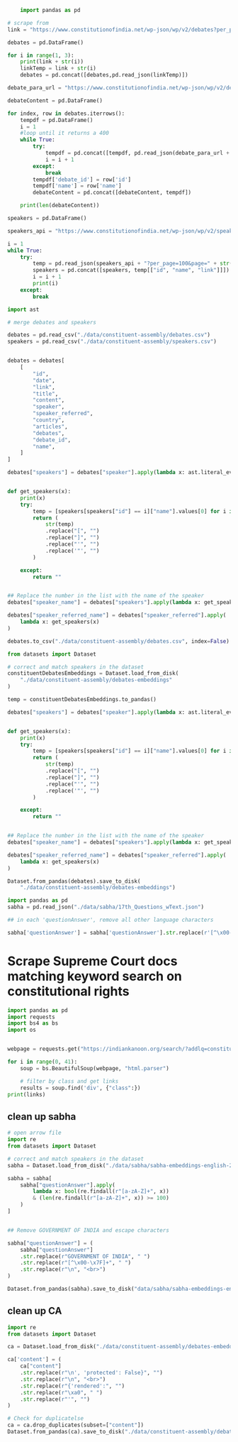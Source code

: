 ```python
    import pandas as pd

# scrape from 
link = "https://www.constitutionofindia.net/wp-json/wp/v2/debates?per_page=100&page="

debates = pd.DataFrame()

for i in range(1, 3):
    print(link + str(i))
    linkTemp = link + str(i)
    debates = pd.concat([debates,pd.read_json(linkTemp)])

debate_para_url = "https://www.constitutionofindia.net/wp-json/wp/v2/debate_paragraphs?debates="


```


```python
debateContent = pd.DataFrame()

for index, row in debates.iterrows():
    tempdf = pd.DataFrame()
    i = 1
    #loop until it returns a 400
    while True:
        try:
            tempdf = pd.concat([tempdf, pd.read_json(debate_para_url + str(row['id'])+"&per_page=100&page="+ str(i))])
            i = i + 1
        except:
            break
        tempdf['debate_id'] = row['id']
        tempdf['name'] = row['name']
        debateContent = pd.concat([debateContent, tempdf])

    print(len(debateContent))
```

```python

speakers = pd.DataFrame()

speakers_api = "https://www.constitutionofindia.net/wp-json/wp/v2/speaker"

i = 1
while True:
    try:
        temp = pd.read_json(speakers_api + "?per_page=100&page=" + str(i))
        speakers = pd.concat([speakers, temp[["id", "name", "link"]]])
        i = i + 1
        print(i)
    except:
        break

```

```python
import ast

# merge debates and speakers

debates = pd.read_csv("./data/constituent-assembly/debates.csv")
speakers = pd.read_csv("./data/constituent-assembly/speakers.csv")


debates = debates[
    [
        "id",
        "date",
        "link",
        "title",
        "content",
        "speaker",
        "speaker_referred",
        "country",
        "articles",
        "debates",
        "debate_id",
        "name",
    ]
]

debates["speakers"] = debates["speaker"].apply(lambda x: ast.literal_eval(x))


def get_speakers(x):
    print(x)
    try:
        temp = [speakers[speakers["id"] == i]["name"].values[0] for i in x]
        return (
            str(temp)
            .replace("[", "")
            .replace("]", "")
            .replace("'", "")
            .replace('"', "")
        )

    except:
        return ""


## Replace the number in the list with the name of the speaker
debates["speaker_name"] = debates["speakers"].apply(lambda x: get_speakers(x))

debates["speaker_referred_name"] = debates["speaker_referred"].apply(
    lambda x: get_speakers(x)
)

debates.to_csv("./data/constituent-assembly/debates.csv", index=False)

```


```python
from datasets import Dataset

# correct and match speakers in the dataset
constituentDebatesEmbeddings = Dataset.load_from_disk(
    "./data/constituent-assembly/debates-embeddings"
)

temp = constituentDebatesEmbeddings.to_pandas()

debates["speakers"] = debates["speaker"].apply(lambda x: ast.literal_eval(x))


def get_speakers(x):
    print(x)
    try:
        temp = [speakers[speakers["id"] == i]["name"].values[0] for i in x]
        return (
            str(temp)
            .replace("[", "")
            .replace("]", "")
            .replace("'", "")
            .replace('"', "")
        )

    except:
        return ""


## Replace the number in the list with the name of the speaker
debates["speaker_name"] = debates["speakers"].apply(lambda x: get_speakers(x))

debates["speaker_referred_name"] = debates["speaker_referred"].apply(
    lambda x: get_speakers(x)
)

Dataset.from_pandas(debates).save_to_disk(
    "./data/constituent-assembly/debates-embeddings")
```

```python
import pandas as pd
sabha = pd.read_json("./data/sabha/17th_Questions_wText.json")

## in each 'questionAnswer', remove all other language characters

sabha['questionAnswer'] = sabha['questionAnswer'].str.replace(r'[^\x00-\x7F]+', ' ')

```


# Scrape Supreme Court docs matching keyword search on constitutional rights

```python

import pandas as pd
import requests
import bs4 as bs
import os


webpage = requests.get("https://indiankanoon.org/search/?addlq=constitutional+rights&formInput=doctypes%3Asupremecourt&pagenum=").content

for i in range(0, 41):
    soup = bs.BeautifulSoup(webpage, "html.parser")

    # filter by class and get links
    results = soup.find('div', {"class":})
print(links)
```

## clean up sabha 
```python
# open arrow file
import re
from datasets import Dataset

# correct and match speakers in the dataset
sabha = Dataset.load_from_disk("./data/sabha/sabha-embeddings-english-2/").to_pandas()

sabha = sabha[
    sabha["questionAnswer"].apply(
        lambda x: bool(re.findall(r"[a-zA-Z]+", x))
        & (len(re.findall(r"[a-zA-Z]+", x)) >= 100)
    )
]


## Remove GOVERNMENT OF INDIA and escape characters

sabha["questionAnswer"] = (
    sabha["questionAnswer"]
    .str.replace(r"GOVERNMENT OF INDIA", " ")
    .str.replace(r"[^\x00-\x7F]+", " ")
    .str.replace(r"\n", "<br>")
)

Dataset.from_pandas(sabha).save_to_disk("data/sabha/sabha-embeddings-english-3")
```

## clean up CA
```python
import re
from datasets import Dataset

ca = Dataset.load_from_disk("./data/constituent-assembly/debates-embeddings").to_pandas()

ca['content'] = (
    ca["content"]
    .str.replace(r"\n', 'protected': False}", "")
    .str.replace(r"\n", "<br>")
    .str.replace(r"{'rendered':", "")
    .str.replace(r"\xa0", " ")
    .str.replace(r"'", "")
)

# Check for duplicatelse
ca = ca.drop_duplicates(subset=["content"])
Dataset.from_pandas(ca).save_to_disk("./data/constituent-assembly/debates-embeddings-2")
```